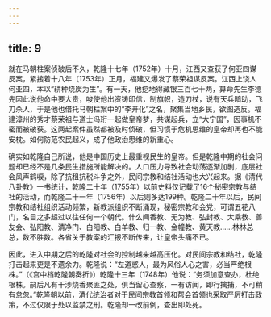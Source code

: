 ```yaml
---
---
---
```

title: 9
---



就在马朝柱案侦破后不久，乾隆十七年（1752年）十月，江西又查获了何亚四谋反案，紧接着十八年（1753年）正月，福建又爆发了蔡荣祖谋反案。江西上饶人何亚四，本以“耕种烧炭为生”。有一天，他挖地得藏银三百七十两，算命先生李德先因此说他命中要大贵，唆使他出资铸印信，制旗帜，造刀杖，说有天兵暗助，飞刀杀人，于是他也借托马朝柱案中的“李开化”之名，聚集当地乡民，欲图造反。福建漳州的秀才蔡荣祖与道士冯珩一起做皇帝梦，共谋起兵，立“大宁国”，因事机不密而被破获。这两起案件虽然都被及时侦破，但习惯于危机思维的皇帝却再也不能安枕。如何防范农民起义，成了他政治思维的新重心。

确实如乾隆自己所说，他是中国历史上最重视民生的皇帝。但是乾隆中期的社会问题却已经不是几条民生措施所能解决的。人口压力导致社会动荡逐渐加剧，底层社会风声鹤唳，除了抗租抗税斗争之外，民间宗教和结社活动也大兴起来。据《清代八卦教》一书统计，乾隆二十年（1755年）以前史料仅记载了16个秘密宗教与结社的活动，而乾隆二十一年（1756年）以后则多达199种。乾隆二十年以后，民间宗教和结社组织活动频繁，新教派组织不断涌现，秘密宗教和会党，可谓五花八门，名目之多超过以往任何一个朝代。什么闻香教、无为教、弘封教、大乘教、善友会、弘阳教、清净门、白阳教、白羊教、归一教、金幢教、黄天教……林林总总，数不胜数。各省关于教案的汇报不断传来，让皇帝头痛不已。

因此，进入中期之后的乾隆对社会的控制越来越高压化。对民间宗教和结社，乾隆打击起来更是不遗余力。乾隆说：“左道惑人，最为风俗人心之害，必当严绝根株。”（《宫中档乾隆朝奏折》）乾隆十三年（1748年）他说：“务须加意查办，杜绝根株。嗣后凡有干涉烧香聚匪之处，俱当留心查察，一有访闻，即行擒捕，不可稍有怠忽。”乾隆朝以前，清代统治者对于民间宗教首领和帮会首领也采取严厉打击政策，不过仅限于处以监禁之刑。乾隆却一改前例，查出即处死。
